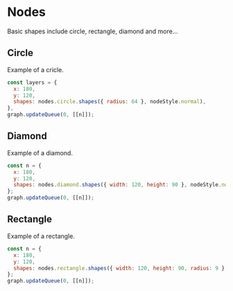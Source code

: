 # Nodes

Basic shapes include circle, rectangle, diamond and more...

## Circle

Example of a cricle.

```js
const layers = {
  x: 180,
  y: 120,
  shapes: nodes.circle.shapes({ radius: 64 }, nodeStyle.normal),
},
graph.updateQueue(0, [[n]]);
```

<div id="ptyCircle"></div>

## Diamond

Example of a diamond.

```js
const n = {
  x: 180,
  y: 120,
  shapes: nodes.diamond.shapes({ width: 120, height: 90 }, nodeStyle.normal),
};
graph.updateQueue(0, [[n]]);
```

<div id="ptyDiamond"></div>

## Rectangle

Example of a rectangle.

```js
const n = {
  x: 180,
  y: 120,
  shapes: nodes.rectangle.shapes({ width: 120, height: 90, radius: 9 }, nodeStyle.normal),
};
graph.updateQueue(0, [[n]]);
```

<div id="ptyRectangle"></div>